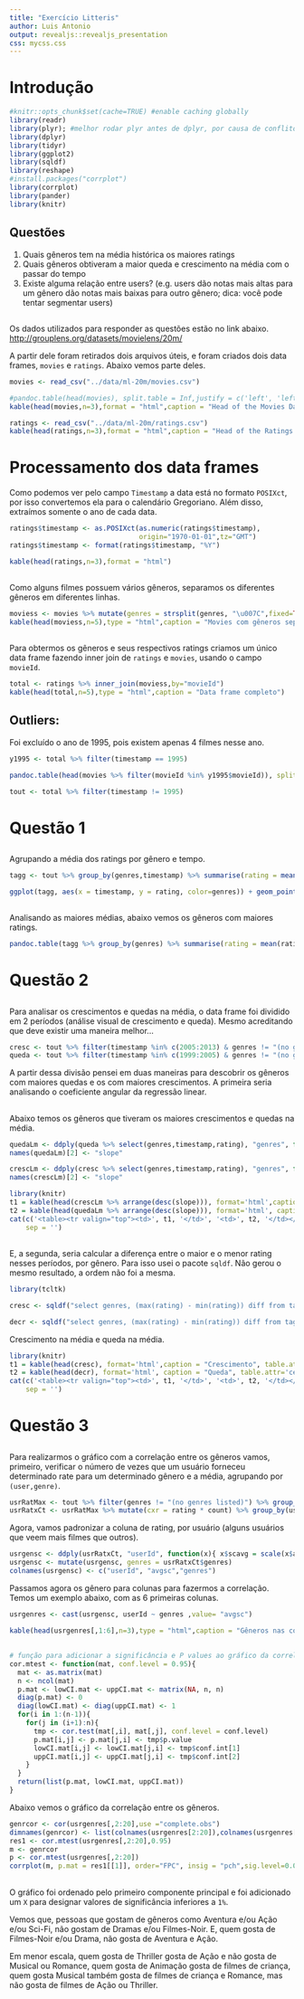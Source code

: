 ```yaml
---
title: "Exercício Litteris"
author: Luis Antonio
output: revealjs::revealjs_presentation
css: mycss.css
---
```


# Introdução

```r
#knitr::opts_chunk$set(cache=TRUE) #enable caching globally
library(readr)
library(plyr); #melhor rodar plyr antes de dplyr, por causa de conflitos
library(dplyr)
library(tidyr)
library(ggplot2)
library(sqldf)
library(reshape)
#install.packages("corrplot")
library(corrplot)
library(pander)
library(knitr)
```

## Questões
1. Quais gêneros tem na média histórica os maiores ratings
2. Quais gêneros obtiveram a maior queda e crescimento na média com o passar do tempo 
3. Existe alguma relação entre users? (e.g. users dão notas mais altas para um gênero dão notas mais baixas para outro gênero; dica: você pode tentar segmentar users)

## 
Os dados utilizados para responder as questões estão no link abaixo. 
[http://grouplens.org/datasets/movielens/20m/](http://grouplens.org/datasets/movielens/20m/)

A partir dele foram retirados dois arquivos úteis, e foram criados dois data frames, `movies` e `ratings`. Abaixo vemos parte deles.

```r
movies <- read_csv("../data/ml-20m/movies.csv")

#pandoc.table(head(movies), split.table = Inf,justify = c('left', 'left', 'left'))
kable(head(movies,n=3),format = "html",caption = "Head of the Movies Data Frame")
```

```r
ratings <- read_csv("../data/ml-20m/ratings.csv")
kable(head(ratings,n=3),format = "html",caption = "Head of the Ratings Data Frame")
```


# Processamento dos data frames

Como podemos ver pelo campo `Timestamp` a data está no formato `POSIXct`, por isso convertemos ela para o calendário Gregoriano. Além disso, extraímos somente o ano de cada data.
```r
ratings$timestamp <- as.POSIXct(as.numeric(ratings$timestamp),
                                origin="1970-01-01",tz="GMT")
ratings$timestamp <- format(ratings$timestamp, "%Y")
```

```r
kable(head(ratings,n=3),format = "html")
```

##
Como alguns filmes possuem vários gêneros, separamos os diferentes gêneros em diferentes linhas.

```r
moviess <- movies %>% mutate(genres = strsplit(genres, "\u007C",fixed=TRUE)) %>% unnest(genres)
kable(head(moviess,n=5),type = "html",caption = "Movies com gêneros separados")
```

##
Para obtermos os gêneros e seus respectivos ratings criamos um único data frame fazendo inner join de `ratings` e `movies`, usando o campo `movieId`. 


```r
total <- ratings %>% inner_join(moviess,by="movieId")
kable(head(total,n=5),type = "html",caption = "Data frame completo")
```

## Outliers: 
Foi excluído o ano de 1995, pois existem apenas 4 filmes nesse ano.  
```r
y1995 <- total %>% filter(timestamp == 1995) 
```

```r
pandoc.table(head(movies %>% filter(movieId %in% y1995$movieId)), split.table = Inf,justify = c('left', 'left', 'left'))
```
```r
tout <- total %>% filter(timestamp != 1995)  
```

# Questão 1 

## 
Agrupando a média dos ratings por gênero e tempo.
```r
tagg <- tout %>% group_by(genres,timestamp) %>% summarise(rating = mean(rating))
```

```r
ggplot(tagg, aes(x = timestamp, y = rating, color=genres)) + geom_point() + facet_wrap(~genres) + scale_x_discrete(breaks=seq(1995, 2016, 5)) + theme(legend.position="none")+theme(axis.text.x=element_text(angle = -90,hjust = 0))
```

##
Analisando as maiores médias, abaixo vemos os gêneros com maiores ratings.

```r
pandoc.table(tagg %>% group_by(genres) %>% summarise(rating = mean(rating)) %>% arrange(desc(rating)) %>% top_n(n=6,wt=rating),split.table = Inf,justify = c('left', 'left'))
```

# Questão 2
##
Para analisar os crescimentos e quedas na média, o data frame foi dividido em 2 períodos (análise visual de crescimento e queda). Mesmo acreditando que deve existir uma maneira melhor... 
```r
cresc <- tout %>% filter(timestamp %in% c(2005:2013) & genres != "(no genres listed)")
queda <- tout %>% filter(timestamp %in% c(1999:2005) & genres != "(no genres listed)")
```

A partir dessa divisão pensei em duas maneiras para descobrir os gêneros com maiores quedas e os com maiores crescimentos. A primeira seria analisando o coeficiente angular da regressão linear.

##
Abaixo temos os gêneros que tiveram os maiores crescimentos e quedas na média.
```r
quedaLm <- ddply(queda %>% select(genres,timestamp,rating), "genres", function(x) coef(lm(rating ~ timestamp,data = x))[2])
names(quedaLm)[2] <- "slope"
```

```r
crescLm <- ddply(cresc %>% select(genres,timestamp,rating), "genres", function(x) coef(lm(rating ~ timestamp,data = x))[2])
names(crescLm)[2] <- "slope"
```

```r
library(knitr)
t1 = kable(head(crescLm %>% arrange(desc(slope))), format='html',caption = "Crescimento", table.attr='cellpadding="3"', output = FALSE)
t2 = kable(head(quedaLm %>% arrange(desc(slope))), format='html', caption = "Queda", table.attr='cellpadding="3"', output = FALSE)
cat(c('<table><tr valign="top"><td>', t1, '</td>', '<td>', t2, '</td></tr></table>'),
    sep = '')
```

##
E, a segunda, seria calcular a diferença entre o maior e o menor rating nesses períodos, por gênero. Para isso usei o pacote `sqldf`. Não gerou o mesmo resultado, a ordem não foi a mesma.

```r
library(tcltk)
```

```r
cresc <- sqldf("select genres, (max(rating) - min(rating)) diff from tagg where timestamp between 2005 and 2013 and genres != '(no genres listed)' group by genres order by diff desc")
```


```r
decr <- sqldf("select genres, (max(rating) - min(rating)) diff from tagg where timestamp between 1999 and 2005 and genres != '(no genres listed)' group by genres order by diff desc")
```

Crescimento na média e queda na média.

```r
library(knitr)
t1 = kable(head(cresc), format='html',caption = "Crescimento", table.attr='cellpadding="3"', output = FALSE)
t2 = kable(head(decr), format='html', caption = "Queda", table.attr='cellpadding="3"', output = FALSE)
cat(c('<table><tr valign="top"><td>', t1, '</td>', '<td>', t2, '</td></tr></table>'),
    sep = '')
```


# Questão 3
##
Para realizarmos o gráfico com a correlação entre os gêneros vamos, primeiro, verificar o número de vezes que um usuário forneceu determinado rate para um determinado gênero e a média, agrupando por `(user,genre)`.
```r
usrRatMax <- tout %>% filter(genres != "(no genres listed)") %>% group_by(userId,genres,rating) %>% summarise(count = n())
usrRatxCt <- usrRatMax %>% mutate(cxr = rating * count) %>% group_by(userId,genres) %>% summarise(avg = mean(cxr))
```

Agora, vamos padronizar a coluna de rating, por usuário (alguns usuários que veem mais filmes que outros).
```r
usrgensc <- ddply(usrRatxCt, "userId", function(x){ x$scavg = scale(x$avg)})
usrgensc <- mutate(usrgensc, genres = usrRatxCt$genres)
colnames(usrgensc) <- c("userId", "avgsc","genres")
```

Passamos agora os gênero para colunas para fazermos a correlação. Temos um exemplo abaixo, com as 6 primeiras colunas.
```r
usrgenres <- cast(usrgensc, userId ~ genres ,value= "avgsc")
```


```r
kable(head(usrgenres[,1:6],n=3),type = "html",caption = "Gêneros nas colunas")
```

##

```r
# função para adicionar a significância e P values ao gráfico da correlação
cor.mtest <- function(mat, conf.level = 0.95){
  mat <- as.matrix(mat)
  n <- ncol(mat)
  p.mat <- lowCI.mat <- uppCI.mat <- matrix(NA, n, n)
  diag(p.mat) <- 0
  diag(lowCI.mat) <- diag(uppCI.mat) <- 1
  for(i in 1:(n-1)){
    for(j in (i+1):n){
      tmp <- cor.test(mat[,i], mat[,j], conf.level = conf.level)
      p.mat[i,j] <- p.mat[j,i] <- tmp$p.value
      lowCI.mat[i,j] <- lowCI.mat[j,i] <- tmp$conf.int[1]
      uppCI.mat[i,j] <- uppCI.mat[j,i] <- tmp$conf.int[2]
    }
  }
  return(list(p.mat, lowCI.mat, uppCI.mat))
}
```

Abaixo vemos o gráfico da correlação entre os gêneros.
```r
genrcor <- cor(usrgenres[,2:20],use ="complete.obs")
dimnames(genrcor) <- list(colnames(usrgenres[2:20]),colnames(usrgenres[2:20]))
res1 <- cor.mtest(usrgenres[,2:20],0.95)
m <- genrcor
p <- cor.mtest(usrgenres[,2:20])
corrplot(m, p.mat = res1[[1]], order="FPC", insig = "pch",sig.level=0.001,tl.cex=0.7)
```

##
O gráfico foi ordenado pelo primeiro componente principal e foi adicionado um `X` para designar valores de significância inferiores a `1%`.

Vemos que, pessoas que gostam de gêneros como Aventura e/ou Ação e/ou Sci-Fi, não gostam de Dramas e/ou Filmes-Noir. E, quem gosta de Filmes-Noir e/ou Drama, não gosta de Aventura e Ação. 

Em menor escala, quem gosta de Thriller gosta de Ação e não gosta de Musical ou Romance, quem gosta de Animação gosta de filmes de criança, quem gosta Musical também gosta de filmes de criança e Romance, mas não gosta de filmes de Ação ou Thriller.